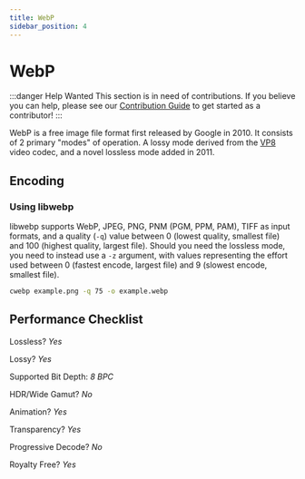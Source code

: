 ```yaml
---
title: WebP
sidebar_position: 4
---
```


# WebP

:::danger Help Wanted
This section is in need of contributions. If you believe you can help, please see our [Contribution Guide](../contribution-guide.mdx) to get started as a contributor!
:::

WebP is a free image file format first released by Google in 2010. It consists of 2 primary "modes" of operation. A lossy mode derived from the [VP8](../video/VP8.mdx) video codec, and a novel lossless mode added in 2011.

## Encoding

### Using libwebp
libwebp supports WebP, JPEG, PNG, PNM (PGM, PPM, PAM), TIFF as input formats, and a quality (`-q`) value between 0 (lowest quality, smallest file) and 100 (highest quality, largest file). Should you need the lossless mode, you need to instead use a `-z` argument, with values representing the effort used between 0 (fastest encode, largest file) and 9 (slowest encode, smallest file).
```bash
cwebp example.png -q 75 -o example.webp
```

## Performance Checklist

Lossless? *Yes*

Lossy? *Yes*

Supported Bit Depth:
*8 BPC*

HDR/Wide Gamut? *No*

Animation? *Yes*

Transparency? *Yes*

Progressive Decode? *No*

Royalty Free? *Yes*